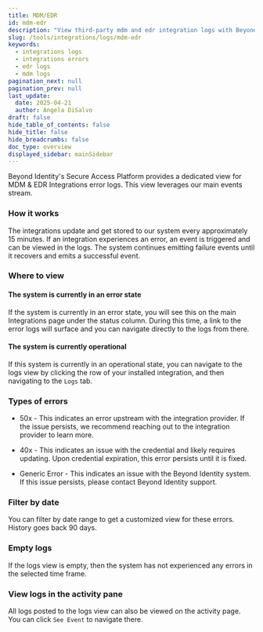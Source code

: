 ```yaml
---
title: MDM/EDR
id: mdm-edr
description: "View third-party mdm and edr integration logs with Beyond Identity platform."
slug: /tools/integrations/logs/mdm-edr
keywords:
  - integrations logs
  - integrations errors
  - edr logs
  - mdm logs
pagination_next: null
pagination_prev: null
last_update:
  date: 2025-04-21
  author: Angela DiSalvo
draft: false
hide_table_of_contents: false
hide_title: false
hide_breadcrumbs: false
doc_type: overview
displayed_sidebar: mainSidebar
---
```



Beyond Identity's Secure Access Platform provides a dedicated view for MDM & EDR Integrations error logs. This view leverages our main events stream.

### How it works

The integrations update and get stored to our system every approximately 15 minutes. If an integration experiences an error, an event is triggered and can be viewed in the logs. The system continues emitting failure events until it recovers and emits a successful event.

### Where to view

#### The system is currently in an error state

If the system is currently in an error state, you will see this on the main Integrations page under the status column. During this time, a link to the error logs will surface and you can navigate directly to the logs from there.

#### The system is currently operational

If this system is currently in an operational state, you can navigate to the logs view by clicking the row of your installed integration, and then navigating to the `Logs` tab.

### Types of errors

- 50x - This indicates an error upstream with the integration provider. If the issue persists, we recommend reaching out to the integration provider to learn more.

- 40x - This indicates an issue with the credential and likely requires updating. Upon credential expiration, this error persists until it is fixed.

- Generic Error - This indicates an issue with the Beyond Identity system. If this issue persists, please contact Beyond Identity support.

### Filter by date

You can filter by date range to get a customized view for these errors. History goes back 90 days.

### Empty logs

If the logs view is empty, then the system has not experienced any errors in the selected time frame.

### View logs in the activity pane

All logs posted to the logs view can also be viewed on the activity page. You can click `See Event` to navigate there. 

